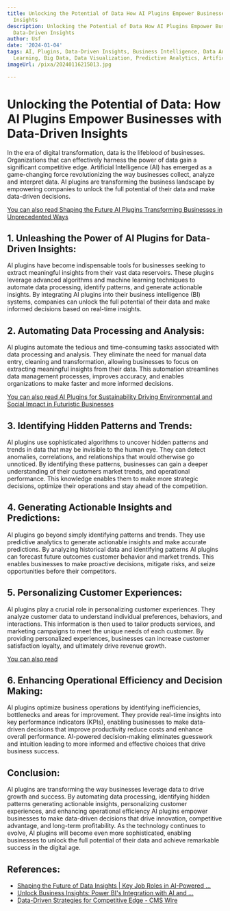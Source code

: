 ```yaml
---
title: Unlocking the Potential of Data How AI Plugins Empower Businesses with Data-Driven
  Insights
description: Unlocking the Potential of Data How AI Plugins Empower Businesses with
  Data-Driven Insights
author: Usf
date: '2024-01-04'
tags: AI, Plugins, Data-Driven Insights, Business Intelligence, Data Analytics, Machine
  Learning, Big Data, Data Visualization, Predictive Analytics, Artificial Intelligence
imageUrl: /pixa/20240116215013.jpg

---
```

#  Unlocking the  Potential of Data: How AI Plugins Empower Businesses with Data-Driven  Insights

In the era of digital transformation, data is the lifeblood of businesses. Organizations that can effectively  harness the power of data gain a significant competitive edge. Artificial Intelligence (AI) has emerged as a game-changing force revolutionizing the  way businesses collect, analyze and interpret data. AI plugins are transforming the business landscape by empowering companies to unlock the full potential of their data and make data-driven decisions.

[You can also read Shaping the Future  AI Plugins  Transforming Businesses in Unprecedented Ways](Shaping%20the%20Future%20AI%20Plugins%20Transforming%20Businesses%20in%20Unprecedented%20Ways)


## 1. Unleashing the Power of AI Plugins  for Data-Driven Insights:

AI plugins have become indispensable tools for businesses seeking to  extract meaningful insights from their vast  data reservoirs. These plugins leverage advanced algorithms and machine learning techniques to automate data processing, identify patterns, and generate actionable insights. By integrating AI  plugins into their business intelligence (BI) systems, companies can unlock the full potential of their data and make informed decisions  based on real-time  insights.

## 2. Automating Data Processing and Analysis:

AI plugins automate the tedious and time-consuming tasks associated with  data processing and analysis. They eliminate the need for  manual data  entry,  cleaning and transformation, allowing businesses to focus on  extracting meaningful insights from their data. This  automation streamlines data management processes, improves accuracy, and enables organizations to make faster  and more informed  decisions.

[You can also read AI Plugins for Sustainability Driving Environmental and Social  Impact in Futuristic Businesses](AI%20Plugins%20for%20Sustainability%20Driving%20Environmental%20and%20Social%20Impact%20in%20Futuristic%20Businesses)


## 3. Identifying Hidden  Patterns and Trends:

AI plugins use sophisticated  algorithms to uncover hidden patterns  and trends in data that may be invisible to the human eye. They can detect anomalies, correlations, and  relationships that would otherwise go unnoticed. By identifying these patterns, businesses can gain a deeper understanding of their customers market trends, and operational performance. This knowledge enables them to make more strategic decisions, optimize their operations and stay ahead of the competition.

## 4. Generating Actionable Insights and Predictions:

AI plugins go beyond  simply identifying patterns and trends. They  use predictive analytics to generate actionable insights and make accurate predictions. By analyzing historical data and identifying patterns AI plugins can forecast future outcomes  customer behavior and market trends. This enables businesses to  make proactive decisions, mitigate risks,  and seize opportunities before their competitors.

## 5. Personalizing Customer Experiences:

AI  plugins play a crucial role in personalizing customer experiences. They analyze customer data to  understand individual  preferences, behaviors,  and interactions. This information is then used to tailor  products services, and marketing  campaigns to meet the unique needs of each customer. By providing personalized experiences, businesses can increase customer satisfaction loyalty, and ultimately drive revenue growth.

[You can also  read ]()


## 6. Enhancing Operational Efficiency  and Decision Making:

AI plugins optimize  business operations by identifying inefficiencies, bottlenecks and areas for improvement. They  provide real-time insights into key performance indicators (KPIs), enabling businesses  to  make data-driven decisions that improve productivity reduce costs and enhance overall performance. AI-powered decision-making eliminates guesswork and intuition  leading to more informed  and  effective  choices that drive business success.

## Conclusion:

AI plugins are transforming the way businesses leverage data to drive growth and success. By automating  data processing, identifying hidden patterns generating actionable insights, personalizing customer experiences, and enhancing  operational  efficiency AI plugins empower businesses to make data-driven decisions that drive innovation, competitive  advantage, and long-term  profitability. As the technology continues to evolve, AI plugins will become even  more sophisticated, enabling  businesses to unlock  the  full potential of their data and achieve remarkable success in  the digital age.

## References:
- [Shaping the Future of Data Insights | Key Job Roles in AI-Powered ...](https://www.linkedin.com/pulse/business-intelligence-bi-artificial-ai-shaping-future-jha-eufaf)
- [Unlock Business Insights: Power BI's Integration with AI and ...](https://www.itpathsolutions.com/unlock-business-insights-power-bis-integration-with-ai-and-machine-learning/)
- [Data-Driven Strategies for Competitive Edge - CMS Wire](https://www.cmswire.com/digital-marketing/data-driven-strategies-how-to-overcome-data-challenges-in-business/)
